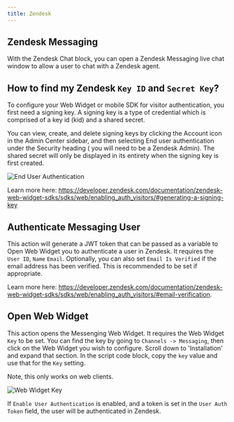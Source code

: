```yaml
---
title: Zendesk
---
```


## Zendesk Messaging

With the Zendesk Chat block, you can open a Zendesk Messaging live chat window to allow a user to chat with a Zendesk agent.

## How to find my Zendesk `Key ID` and `Secret Key`?

To configure your Web Widget or mobile SDK for visitor authentication, you first need a signing key. A signing key is a type of credential which is comprised of a key id (kid) and a shared secret.

You can view, create, and delete signing keys by clicking the Account icon in the Admin Center sidebar, and then selecting End user authentication under the Security heading ( you will need to be a Zendesk Admin). The shared secret will only be displayed in its entirety when the signing key is first created.

<Frame>
  <img
    src="/images/blocks/integrations/zendesk/zendesk-end-user-auth.png"
    alt="End User Authentication"
  />
</Frame>

Learn more here: https://developer.zendesk.com/documentation/zendesk-web-widget-sdks/sdks/web/enabling_auth_visitors/#generating-a-signing-key

## Authenticate Messaging User

This action will generate a JWT token that can be passed as a variable to Open Web Widget you to authenticate a user in Zendesk. It requires the `User ID`, `Name` `Email`. Optionally, you can also set `Email Is Verified` if the email address has been verified. This is recommended to be set if appropriate.

Learn more here: https://developer.zendesk.com/documentation/zendesk-web-widget-sdks/sdks/web/enabling_auth_visitors/#email-verification.

## Open Web Widget

This action opens the Messenging Web Widget. It requires the Web Widget `Key` to be set. You can find the key by going to `Channels -> Messaging`, then click on the Web Widget you wish to configure. Scroll down to 'Installation' and expand that section. In the script code block, copy the `key` value and use that for the `Key` setting.

Note, this only works on web clients.

<Frame>
  <img
    src="/images/blocks/integrations/zendesk/web-widget-config.png"
    alt="Web Widget Key"
  />
</Frame>

If `Enable User Authentication` is enabled, and a token is set in the `User Auth Token` field, the user will be authenticated in Zendesk.
